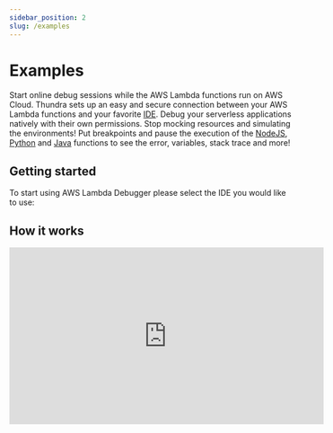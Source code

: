 ```yaml
---
sidebar_position: 2
slug: /examples
---
```


# Examples

Start online debug sessions while the AWS Lambda functions run on AWS Cloud. 
Thundra sets up an easy and secure connection between your AWS Lambda functions and 
your favorite [IDE](#getting-started). Debug your serverless applications natively with their own permissions. 
Stop mocking resources and simulating the environments! Put breakpoints and pause
the execution of the [NodeJS](/configuration/nodejs), [Python](/configuration/python)  and [Java](/configuration/java) functions to see the error, variables, stack trace and more!

## Getting started
To start using AWS Lambda Debugger please select the IDE you would like to use:


<div class="cols-2">
  <PluginCard plugin="VS Code" languages="NodeJS, Python" target="/extensions/vs-code"></PluginCard>
  <PluginCard plugin="IntelliJ" languages="Java" target="/extensions/intellij"></PluginCard>
</div>
<div class="cols-2">
  <PluginCard plugin="WebStorm" languages="NodeJS, Python" target="/extensions/webstorm"></PluginCard>
  <PluginCard plugin="Eclipse" languages="Java" target="/extensions/eclipse"></PluginCard>
</div>


## How it works
<iframe width="560" height="315" src="https://www.youtube.com/embed/Am4_nLV7qyg" title="YouTube video player" frameborder="0" allow="accelerometer; autoplay; clipboard-write; encrypted-media; gyroscope; picture-in-picture" allowfullscreen></iframe>